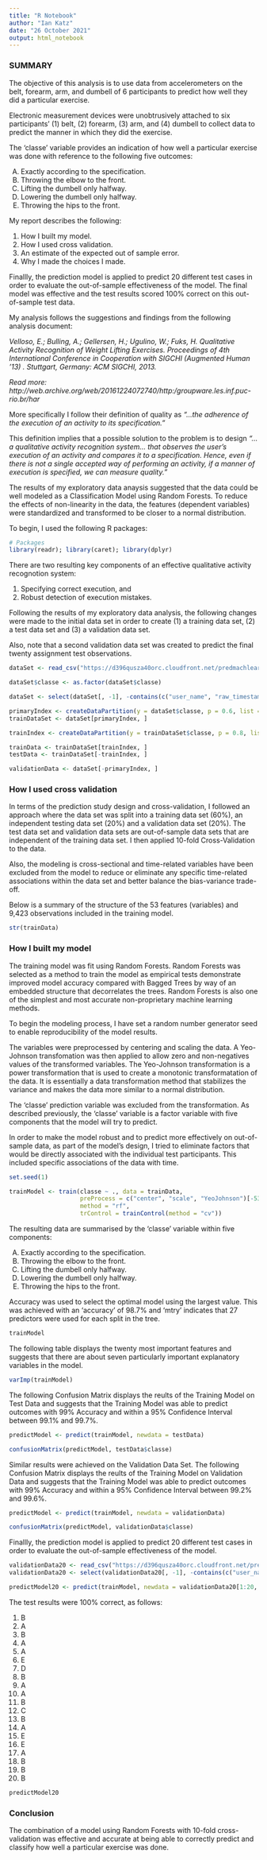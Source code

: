 ---
title: "R Notebook"
author: "Ian Katz"
date: "26 October 2021"
output: html_notebook
---

### SUMMARY

The objective of this analysis is to use data from accelerometers on the belt, forearm, arm, and dumbell of 6 participants to predict how well they did a particular exercise.

Electronic measurement devices were unobtrusively attached to six participants' (1) belt, (2) forearm, (3) arm, and (4) dumbell to collect data to predict the manner in which they did the exercise.

The 'classe' variable provides an indication of how well a particular exercise was done with reference to the following five outcomes:

(A) Exactly according to the specification.
(B) Throwing the elbow to the front.
(C) Lifting the dumbell only halfway.
(D) Lowering the dumbell only halfway.
(E) Throwing the hips to the front.


My report describes the following:

(1) How I built my model.
(2) How I used cross validation.
(3) An estimate of the expected out of sample error.
(4) Why I made the choices I made.

Finallly, the prediction model is applied to predict 20 different test cases in order to evaluate the out-of-sample effectiveness of the model. The final model was effective and the test results scored 100% correct on this out-of-sample test data.  

My analysis follows the suggestions and findings from the following analysis document:

*Velloso, E.; Bulling, A.; Gellersen, H.; Ugulino, W.; Fuks, H. Qualitative Activity Recognition of Weight Lifting Exercises. Proceedings of 4th International Conference in Cooperation with SIGCHI (Augmented Human '13) . Stuttgart, Germany: ACM SIGCHI, 2013.*

*Read more: http://web.archive.org/web/20161224072740/http:/groupware.les.inf.puc-rio.br/har*

More specifically I follow their definition of quality as *"...the adherence of the execution of an activity to its specification."*

This definition implies that a possible solution to the problem is to design *"... a qualitative activity recognition system... that observes the user’s execution of an activity and compares it to a specification. Hence, even if there is not a single accepted way of performing an activity, if a manner of execution is specified, we can measure quality."*

The results of my exploratory data anaysis suggested that the data could be well modeled as a Classification Model using Random Forests. To reduce the effects of non-linearity in the data, the features (dependent variables) were standardized and transformed to be closer to a normal distribution.




To begin, I used the following R packages:

```{r}
# Packages
library(readr); library(caret); library(dplyr)

```

There are two resulting key components of an effective qualitative activity recognotion system:

(1) Specifying correct execution, and
(2) Robust detection of execution mistakes.

Following the results of my exploratory data analysis, the following changes were made to the initial data set in order to create (1) a training data set, (2) a test data set and (3) a validation data set.

Also, note that a second validation data set was created to predict the final twenty assignment test observations. 

```{r}
dataSet <- read_csv("https://d396qusza40orc.cloudfront.net/predmachlearn/pml-training.csv")

dataSet$classe <- as.factor(dataSet$classe)

dataSet <- select(dataSet[, -1], -contains(c("user_name", "raw_timestamp_part_1", "raw_timestamp_part_2", "cvtd_timestamp", "new_window", "num_window", "avg_", "var_", "stddev_", "skewness_", "kurtosis", "max_", "min_", "amplitude_"), ignore.case = TRUE, vars = NULL))

primaryIndex <- createDataPartition(y = dataSet$classe, p = 0.6, list = FALSE)
trainDataSet <- dataSet[primaryIndex, ]

trainIndex <- createDataPartition(y = trainDataSet$classe, p = 0.8, list = FALSE)

trainData <- trainDataSet[trainIndex, ]
testData <- trainDataSet[-trainIndex, ]

validationData <- dataSet[-primaryIndex, ]


```

### How I used cross validation

In terms of the prediction study design and cross-validation, I followed an approach where the data set was split into a training data set (60%), an independent testing data set (20%) and a validation data set (20%). The test data set and validation data sets are out-of-sample data sets that are independent of the training data set. I then applied 10-fold Cross-Validation to the data.
 
Also, the modeling is cross-sectional and time-related variables have been excluded from the model to reduce or eliminate any specific time-related associations within the data set and better balance the bias-variance trade-off.

Below is a summary of the structure of the 53 features (variables) and 9,423 observations included in the training model. 

```{r}
str(trainData)

```

### How I built my model

The training model was fit using Random Forests. Random Forests was selected as a method to train the model as empirical tests demonstrate improved model accuracy compared with Bagged Trees by way of an embedded structure that decorrelates the trees. Random Forests is also one of the simplest and most accurate non-proprietary machine learning methods. 

To begin the modeling process, I have set a random number generator seed to enable reproducibility of the model results.

The variables were preprocessed by centering and scaling the data. A Yeo-Johnson transfomation was then applied to allow zero and non-negatives values of the transformed variables. The Yeo-Johnson transformation is a power transformation that is used to create a monotonic transformatation of the data. It is essentially a data transformation method that stabilizes the variance and makes the data more similar to a normal distribution.  

The 'classe' prediction variable was excluded from the transformation. As described previously, the 'classe' variable is a factor variable with five components that the model will try to predict.

In order to make the model robust and to predict more effectively on out-of-sample data, as part of the model's design, I tried to eliminate factors that would be directly associated with the individual test participants. This included specific associations of the data with time.


```{r}
set.seed(1)

trainModel <- train(classe ~ ., data = trainData,
                    preProcess = c("center", "scale", "YeoJohnson")[-53],
                    method = "rf",
                    trControl = trainControl(method = "cv"))

```


The resulting data are summarised by the 'classe' variable within five components:

(A) Exactly according to the specification.
(B) Throwing the elbow to the front.
(C) Lifting the dumbell only halfway.
(D) Lowering the dumbell only halfway.
(E) Throwing the hips to the front.

Accuracy was used to select the optimal model using the largest value. This was achieved with an 'accuracy' of 98.7% and 'mtry' indicates that 27 predictors were used for each split in the tree.

```{r}

trainModel

```

The following table displays the twenty most important features and suggests that there are about seven particularly important explanatory variables in the model. 

```{r}
varImp(trainModel)
```

The following Confusion Matrix displays the reults of the Training Model on Test Data and suggests that the Training Model was able to predict outcomes with 99% Accuracy and within a 95% Confidence Interval between 99.1% and 99.7%.

```{r}
predictModel <- predict(trainModel, newdata = testData)

confusionMatrix(predictModel, testData$classe)

```

Similar results were achieved on the Validation Data Set. The following Confusion Matrix displays the reults of the Training Model on Validation Data and suggests that the Training Model was able to predict outcomes with 99% Accuracy and within a 95% Confidence Interval between 99.2% and 99.6%.


```{r}
predictModel <- predict(trainModel, newdata = validationData)

confusionMatrix(predictModel, validationData$classe)


```

Finallly, the prediction model is applied to predict 20 different test cases in order to evaluate the out-of-sample effectiveness of the model.  

```{r}
validationData20 <- read_csv("https://d396qusza40orc.cloudfront.net/predmachlearn/pml-testing.csv")
validationData20 <- select(validationData20[, -1], -contains(c("user_name", "raw_timestamp_part_1", "raw_timestamp_part_2", "cvtd_timestamp", "new_window", "num_window", "avg_", "var_", "stddev_", "skewness_", "kurtosis", "max_", "min_", "amplitude_"), ignore.case = TRUE, vars = NULL))

predictModel20 <- predict(trainModel, newdata = validationData20[1:20, -53])

```

The test results were 100% correct, as follows:

(1) B
(2) A
(3) B
(4) A
(5) A
(6) E
(7) D
(8) B
(9) A
(10) A
(11) B
(12) C
(13) B
(14) A
(15) E
(16) E
(17) A
(18) B
(19) B
(20) B


```{r}
predictModel20
```


### Conclusion

The combination of a model using Random Forests with 10-fold cross-validation was effective and accurate at being able to correctly predict and classify how well a particular exercise was done.




